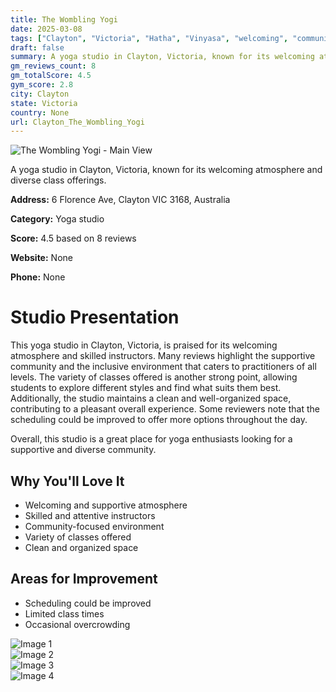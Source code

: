 ```yaml
---
title: The Wombling Yogi
date: 2025-03-08
tags: ["Clayton", "Victoria", "Hatha", "Vinyasa", "welcoming", "community-focused", "Clayton"]  
draft: false
summary: A yoga studio in Clayton, Victoria, known for its welcoming atmosphere and diverse class offerings.
gm_reviews_count: 8
gm_totalScore: 4.5
gym_score: 2.8
city: Clayton
state: Victoria
country: None
url: Clayton_The_Wombling_Yogi
---
```


<div className="aspect-[16/9] relative my-8">
  <img 
    src="https://lh5.googleusercontent.com/p/AF1QipMOXZkX35_p6-yl9NsrOlVsCvJBfpPLtiGkJDzr=w1920-h1080-k-no"
    alt="The Wombling Yogi - Main View"
    className="object-cover absolute inset-0 w-full h-full rounded-lg"
  />
</div>

A yoga studio in Clayton, Victoria, known for its welcoming atmosphere and diverse class offerings.

**Address:** 6 Florence Ave, Clayton VIC 3168, Australia

**Category:** Yoga studio

**Score:** 4.5 based on 8 reviews

**Website:** None

**Phone:** None

# Studio Presentation

This yoga studio in Clayton, Victoria, is praised for its welcoming atmosphere and skilled instructors. Many reviews highlight the supportive community and the inclusive environment that caters to practitioners of all levels. The variety of classes offered is another strong point, allowing students to explore different styles and find what suits them best. Additionally, the studio maintains a clean and well-organized space, contributing to a pleasant overall experience. Some reviewers note that the scheduling could be improved to offer more options throughout the day.

Overall, this studio is a great place for yoga enthusiasts looking for a supportive and diverse community.

## Why You'll Love It

- Welcoming and supportive atmosphere
- Skilled and attentive instructors
- Community-focused environment
- Variety of classes offered
- Clean and organized space

## Areas for Improvement

- Scheduling could be improved
- Limited class times
- Occasional overcrowding

<div className="grid grid-cols-1 xl:grid-cols-2 gap-4 my-8">
<div className="aspect-[4/3] relative"><img src="https://lh5.googleusercontent.com/p/AF1QipO9igzgTWa890taXp0QkCA0PZe8H5a5V65xT4R2=w1920-h1080-k-no" alt="Image 1" className="object-cover absolute inset-0 w-full h-full rounded-lg" /></div>
<div className="aspect-[4/3] relative"><img src="https://lh5.googleusercontent.com/p/AF1QipOoO3NDr1QieNls6o26I0G9D09rKvFWYCsP04WE=w1920-h1080-k-no" alt="Image 2" className="object-cover absolute inset-0 w-full h-full rounded-lg" /></div>
<div className="aspect-[4/3] relative"><img src="https://lh5.googleusercontent.com/p/AF1QipPxJtkyiPv1K8d5QygN2ysUL_Nhlm6rIU1_fQpr=w1920-h1080-k-no" alt="Image 3" className="object-cover absolute inset-0 w-full h-full rounded-lg" /></div>
<div className="aspect-[4/3] relative"><img src="https://lh5.googleusercontent.com/p/AF1QipNXExdczLtKYQHO7Gi7UHcqGhnBoKEzr3UBWJS8=w1920-h1080-k-no" alt="Image 4" className="object-cover absolute inset-0 w-full h-full rounded-lg" /></div>
</div>